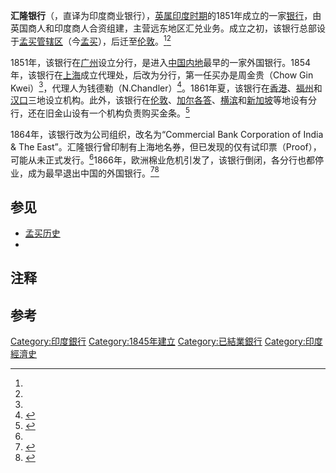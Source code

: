 '''汇隆银行'''（{{lang-en|Commercial Bank of India}}，直译为印度商业银行），[[英属印度|英属印度时期]]的1851年{{efn|一说该银行成立于1845年<ref name=rbi>{{Cite web|title = Indian Currency >> Museum >> Paper Money - Early Issues|url = http://www.rbi.org.in/scripts/pm_earlyissues.aspx|publisher = Reserve Bank of India|accessdate = 27 February 2012|archive-date = 2012-03-07|archive-url = https://web.archive.org/web/20120307161740/http://www.rbi.org.in/Scripts/pm_earlyissues.aspx|dead-url = no}}</ref>}}成立的一家[[銀行|银行]]，由英国商人和印度商人合资组建，主营远东地区汇兑业务。成立之初，该银行总部设于[[孟买管辖区|孟买管辖区]]（今[[孟买|孟买]]），后迁至[[伦敦|伦敦]]。<ref name=rbi/><ref name=artron/>

1851年，该银行在[[广州|广州]]设立分行，是进入[[中国内地|中国内地]]最早的一家外国银行。1854年，该银行在[[上海|上海]]成立代理处，后改为分行，第一任买办是周金贵（Chow Gin Kwei）<ref name=artron/>，代理人为钱德勒（N.Chandler）<ref>{{Cite web |url=http://blog.cntv.cn/18777317-3791085.html |title=中国股票历史、文物展览（五）.在中国经营时间最短的一批外资银行-汇隆银行、利生银行股票 |access-date=2016-02-12 |archive-url=https://web.archive.org/web/20160217034437/http://blog.cntv.cn/18777317-3791085.html |archive-date=2016-02-17 |dead-url=yes }}</ref>。1861年夏，该银行在[[香港|香港]]、[[福州|福州]]和[[汉口|汉口]]三地设立机构。此外，该银行在[[伦敦|伦敦]]、[[加尔各答|加尔各答]]、[[横滨|横滨]]和[[新加坡|新加坡]]等地设有分行，还在旧金山设有一个机构负责购买金条。<ref name="The Bankers' magazine">{{Cite book|title = The Bankers' magazine|url = http://books.google.com/books?id=-iw5AAAAMAAJ&pg=PA455|accessdate = 27 February 2012|year = 1867|publisher = BPC (Bankers' Magazine) Ltd.|page = 455}}</ref>

1864年，该银行改为公司组织，改名为“Commercial Bank Corporation of India & The East”。汇隆银行曾印制有上海地名券，但已发现的仅有试印票（Proof），可能从未正式发行。<ref name=artron/>1866年，欧洲棉业危机引发了{{le|1866年金融风暴|Panic of 1866|伦敦金融恐慌}}，该银行倒闭，各分行也都停业，成为最早退出中国的外国银行。<ref name=artron>{{Citeweb |title=1864年汇隆银行（中国最早的外商银行之一）股票25镑 |url=http://auction.artron.net/paimai-art5068532598/ |author=镇海·蔡小军 |publisher=雅昌艺术网 |access-date=2016-02-12 |archive-date=2016-02-16 |archive-url=https://web.archive.org/web/20160216114440/http://auction.artron.net/paimai-art5068532598/ |dead-url=no }}</ref><ref>{{Cite book |title=外国货币侵华与掠夺史论:1845-1949 |author=曲振涛;张新知 |year=2007 |publisher=中国财政经济出版社 |location=北京 |isbn=9787509508060}}</ref>{{rp|2}}

== 参见 ==
* [[孟买历史|孟买历史]]
* {{le|印度银行业|Banking in India}}

== 注释 ==
{{notelist}}

== 参考 ==
{{Reflist}}

{{HK Bank}}

[[Category:印度銀行|Category:印度銀行]]
[[Category:1845年建立|Category:1845年建立]]
[[Category:已結業銀行|Category:已結業銀行]]
[[Category:印度經濟史|Category:印度經濟史]]